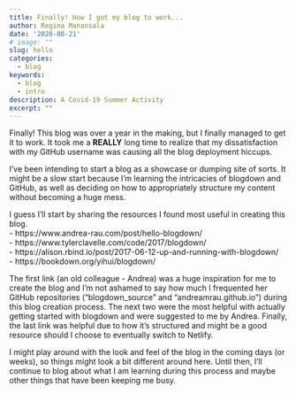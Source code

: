 ```yaml
---
title: Finally! How I got my blog to work...
author: Regina Manansala
date: '2020-08-21'
# image: ""
slug: hello
categories:
  - blog
keywords: 
  - blog
  - intro
description: A Covid-19 Summer Activity
excerpt: ""
---
```

Finally! This blog was over a year in the making, but I finally managed to get it to work.
It took me a **REALLY** long time to realize that my dissatisfaction with my GitHub username was causing all the blog deployment hiccups.

I've been intending to start a blog as a showcase or dumping site of sorts. It might be a slow start because I'm learning the intricacies of blogdown and GitHub, as well as deciding on how to appropriately structure my content without becoming a huge mess.

I guess I'll start by sharing the resources I found most useful in creating this blog.
<br> - https://www.andrea-rau.com/post/hello-blogdown/
<br> - https://www.tylerclavelle.com/code/2017/blogdown/
<br> - https://alison.rbind.io/post/2017-06-12-up-and-running-with-blogdown/
<br> - https://bookdown.org/yihui/blogdown/


The first link (an old colleague - Andrea) was a huge inspiration for me to create the blog and I'm not ashamed to say how much I frequented her GitHub repositories ("blogdown_source" and "andreamrau.github.io") during this blog creation process. The next two were the most helpful with actually getting started with blogdown and were suggested to me by Andrea. Finally, the last link was helpful due to how it's structured and might be a good resource should I choose to eventually switch to Netlify.

I might play around with the look and feel of the blog in the coming days (or weeks), so things might look a bit different around here. Until then, I'll continue to blog about what I am learning during this process and maybe other things that have been keeping me busy.